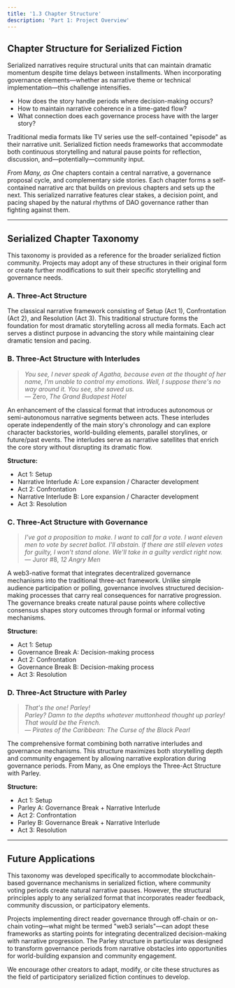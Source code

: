 ```yaml
---
title: '1.3 Chapter Structure'
description: 'Part 1: Project Overview'
---
```


## Chapter Structure for Serialized Fiction

Serialized narratives require structural units that can maintain dramatic momentum despite time delays between installments. When incorporating governance elements—whether as narrative theme or technical implementation—this challenge intensifies.  
- How does the story handle periods where decision-making occurs? 
- How to maintain narrative coherence in a time-gated flow? 
- What connection does each governance process have with the larger story?

Traditional media formats like TV series use the self-contained "episode" as their narrative unit. Serialized fiction needs frameworks that accommodate both continuous storytelling and natural pause points for reflection, discussion, and—potentially—community input.

*From Many, as One* chapters contain a central narrative, a governance proposal cycle, and complementary side stories. Each chapter forms a self-contained narrative arc that builds on previous chapters and sets up the next. This serialized narrative features clear stakes, a decision point, and pacing shaped by the natural rhythms of DAO governance rather than fighting against them.

---

## Serialized Chapter Taxonomy

This taxonomy is provided as a reference for the broader serialized fiction community. Projects may adopt any of these structures in their original form or create further modifications to suit their specific storytelling and governance needs. 

### A. Three-Act Structure
The classical narrative framework consisting of Setup (Act 1), Confrontation (Act 2), and Resolution (Act 3). This traditional structure forms the foundation for most dramatic storytelling across all media formats. Each act serves a distinct purpose in advancing the story while maintaining clear dramatic tension and pacing.


### B. Three-Act Structure with Interludes
> *You see, I never speak of Agatha, because even at the thought of her name, I'm unable to control my emotions. Well, I suppose there's no way around it. You see, she saved us.*  
> — Zero, *The Grand Budapest Hotel*

An enhancement of the classical format that introduces autonomous or semi-autonomous narrative segments between acts. These interludes operate independently of the main story's chronology and can explore character backstories, world-building elements, parallel storylines, or future/past events. The interludes serve as narrative satellites that enrich the core story without disrupting its dramatic flow.

**Structure:**
- Act 1: Setup
- Narrative Interlude A: Lore expansion / Character development
- Act 2: Confrontation  
- Narrative Interlude B: Lore expansion / Character development
- Act 3: Resolution


### C. Three-Act Structure with Governance
> *I've got a proposition to make. I want to call for a vote. I want eleven men to vote by secret ballot. I'll abstain. If there are still eleven votes for guilty, I won't stand alone. We'll take in a guilty verdict right now.*  
> — Juror #8, *12 Angry Men*

A web3-native format that integrates decentralized governance mechanisms into the traditional three-act framework. Unlike simple audience participation or polling, governance involves structured decision-making processes that carry real consequences for narrative progression. The governance breaks create natural pause points where collective consensus shapes story outcomes through formal or informal voting mechanisms.

**Structure:**
- Act 1: Setup
- Governance Break A: Decision-making process
- Act 2: Confrontation
- Governance Break B: Decision-making process  
- Act 3: Resolution


### D. Three-Act Structure with Parley
> *That's the one! Parley!*  
> *Parley? Damn to the depths whatever muttonhead thought up parley!*  
> *That would be the French.*  
> — *Pirates of the Caribbean: The Curse of the Black Pearl*

The comprehensive format combining both narrative interludes and governance mechanisms. This structure maximizes both storytelling depth and community engagement by allowing narrative exploration during governance periods. From Many, as One employs the Three-Act Structure with Parley.

**Structure:**
- Act 1: Setup
- Parley A: Governance Break + Narrative Interlude
- Act 2: Confrontation
- Parley B: Governance Break + Narrative Interlude
- Act 3: Resolution

---

## Future Applications

This taxonomy was developed specifically to accommodate blockchain-based governance mechanisms in serialized fiction, where community voting periods create natural narrative pauses. However, the structural principles apply to any serialized format that incorporates reader feedback, community discussion, or participatory elements.

Projects implementing direct reader governance through off-chain or on-chain voting—what might be termed "web3 serials"—can adopt these frameworks as starting points for integrating decentralized decision-making with narrative progression. The Parley structure in particular was designed to transform governance periods from narrative obstacles into opportunities for world-building expansion and community engagement.

We encourage other creators to adapt, modify, or cite these structures as the field of participatory serialized fiction continues to develop.
